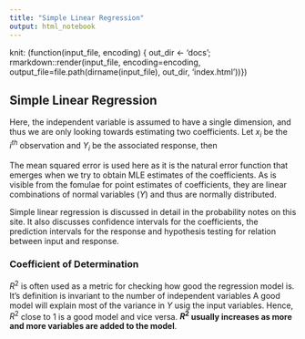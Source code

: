 ```yaml
---
title: "Simple Linear Regression"
output: html_notebook
---
```


knit: (function(input_file, encoding) {
  out_dir <- 'docs';
  rmarkdown::render(input_file,
 encoding=encoding,
 output_file=file.path(dirname(input_file), out_dir, 'index.html'))})
 
## Simple Linear Regression

Here, the independent variable is assumed to have a single dimension, and thus we are only looking towards estimating two coefficients. Let $x_{i}$ be the $i^{th}$ observation and $Y_{i}$ be the associated response, then
\begin{gather}
    \hat{Y}_{i} = \hat{\beta}_{0} + \hat{\beta}_{1}x_{i}\newline
    \text{Minimize error to estimate coefficients} \quad \min_{\beta_{0}, \beta_{1}} \sum_{i=1}^{n} (y_{i} - \beta_{0} - \beta_{1}x_{i})^{2}\newline
    \hat{\beta}_{1} = \frac{\sum_{i=1}^{n}(x_{i} - \bar{x})(Y_{i} - \overline{Y})}{\sum_{i=1}^{n} (x_{i} - \bar{x})^{2}}, \quad \hat{\beta}_{0} = \overline{Y} - \hat{\beta}_{1}\bar{x}\newline
    \hat{\theta}_{1} \sim \mathcal{N}\bigg(\theta_{1}, \frac{\sigma^{2}}{\sum_{i=1}^{n}(x_{i} - \overline{x})^{2}} \bigg)\newline
    \hat{\theta}_{0} \sim \mathcal{N}\bigg(\theta_{1}, \sigma^{2} \frac{\sum_{i=1}^{n} x_{i}^{2}}{n\big((\sum_{i=1}^{n} x_{i}^{2}) - n\bar{x}^{2} \big)} \bigg)
\end{gather}

The mean squared error is used here as it is the natural error function that emerges when we try to obtain MLE estimates of the coefficients. As is visible from the fomulae for point estimates of coefficients, they are linear combinations of normal variables ($Y$) and thus are normally distributed.

Simple linear regression is discussed in detail in the probability notes on this site. It also discusses confidence intervals for the coefficients, the prediction intervals for the response and hypothesis testing for relation between input and response.

### Coefficient of Determination

$R^{2}$ is often used as a metric for checking how good the regression model is. It's definition is invariant to the number of independent variables
\begin{gather}
    R^{2} = \frac{S_{YY} - RSS}{S_{YY}} = 1 - \frac{RSS}{S_{YY}}\newline
    S_{YY} = \text{total variance in Y, }\quad RSS = \text{sum of squares of residuals}\newline
    S_{YY} - RSS = \text{total variance explained by inputs}
\end{gather}
A good model will explain most of the variance in $Y$ usig the input variables. Hence, $R^{2}$ close to $1$ is a good model and vice versa. **$R^{2}$ usually increases as more and more variables are added to the model**.
